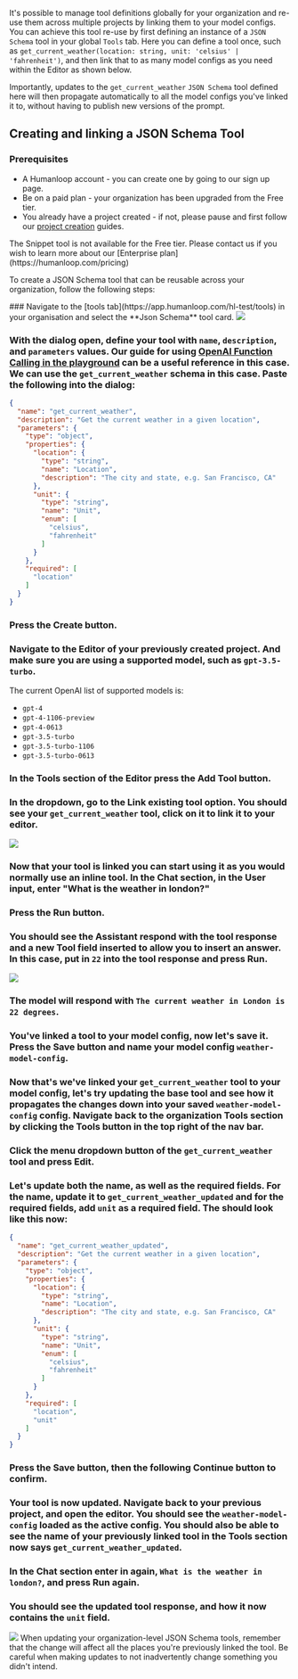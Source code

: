 It's possible to manage tool definitions globally for your organization and re-use them across multiple projects by linking them to your model configs. You can achieve this tool re-use by first defining an instance of a `JSON Schema` tool in your global `Tools` tab. Here you can define a tool once, such as `get_current_weather(location: string, unit: 'celsius' | 'fahrenheit')`, and then link that to as many model configs as you need within the Editor as shown below. 

Importantly, updates to the `get_current_weather` `JSON Schema` tool defined here will then propagate automatically to all the model configs you've linked it to, without having to publish new versions of the prompt. 

## Creating and linking a JSON Schema Tool

### Prerequisites

- A Humanloop account - you can create one by going to our sign up page.
- Be on a paid plan - your organization has been upgraded from the Free tier. 
- You already have a project created - if not, please pause and first follow our [project creation](/docs/create-a-project-from-the-playground) guides.

<Warning title="Paid Feature"> 
The Snippet tool is not available for the Free tier. Please contact us if you wish to learn more about our [Enterprise plan](https://humanloop.com/pricing)
</Warning>

To create a JSON Schema tool that can be reusable across your organization, follow the following steps:

<Steps>
### Navigate to the [tools tab](https://app.humanloop.com/hl-test/tools) in your organisation and select the **Json Schema** tool card. 

<img src="../../../assets/images/9978e27-image.png" />

### With the dialog open, define your tool with `name`, `description`, and `parameters` values. Our guide for using [OpenAI Function Calling in the playground](/docs/create-a-tool-in-the-editor) can be a useful reference in this case. We can use the `get_current_weather` schema in this case. Paste the following into the dialog:

```json
{
  "name": "get_current_weather",
  "description": "Get the current weather in a given location",
  "parameters": {
    "type": "object",
    "properties": {
      "location": {
        "type": "string",
        "name": "Location",
        "description": "The city and state, e.g. San Francisco, CA"
      },
      "unit": {
        "type": "string",
        "name": "Unit",
        "enum": [
          "celsius",
          "fahrenheit"
        ]
      }
    },
    "required": [
      "location"
    ]
  }
}
```

### Press the **Create** button. 
### Navigate to the **Editor** of your previously created project. And make sure you are using a supported model, such as `gpt-3.5-turbo`.

<Info title="Models supporting OpenAI Function calling">

The current OpenAI list of supported models is:

- `gpt-4`
- `gpt-4-1106-preview`
- `gpt-4-0613`
- `gpt-3.5-turbo`
- `gpt-3.5-turbo-1106`
- `gpt-3.5-turbo-0613`
</Info>

### In the Tools section of the Editor press the **Add Tool** button. 
### In the dropdown, go to the **Link existing tool**  option. You should see your `get_current_weather` tool, click on it to link it to your editor. 

<img src="../../../assets/images/b70a144-image.png" />

### Now that your tool is linked you can start using it as you would normally use an inline tool. In the **Chat** section, in the **User** input, enter "What is the weather in london?"
### Press the **Run** button. 
### You should see the **Assistant** respond with the tool response and a new **Tool** field inserted to allow you to insert an answer. In this case, put in `22` into the tool response and press **Run**. 

<img src="../../../assets/images/ebc5f1e-image.png" />

### The model will respond with `The current weather in London is 22 degrees`. 
### You've linked a tool to your model config, now let's save it. Press the **Save** button and name your model config `weather-model-config`. 
### Now that's we've linked your `get_current_weather` tool to your model config, let's try updating the base tool and see how it propagates the changes down into your saved `weather-model-config` config. Navigate back to the organization Tools section by clicking the **Tools** button in the top right of the nav bar. 
### Click the menu dropdown button of the `get_current_weather` tool and press **Edit**.
### Let's update both the name, as well as the required fields. For the name, update it to `get_current_weather_updated` and for the required fields, add `unit` as a required field. The should look like this now:

```json
{
  "name": "get_current_weather_updated",
  "description": "Get the current weather in a given location",
  "parameters": {
    "type": "object",
    "properties": {
      "location": {
        "type": "string",
        "name": "Location",
        "description": "The city and state, e.g. San Francisco, CA"
      },
      "unit": {
        "type": "string",
        "name": "Unit",
        "enum": [
          "celsius",
          "fahrenheit"
        ]
      }
    },
    "required": [
      "location",
      "unit"
    ]
  }
}
```

### Press the **Save** button, then the following **Continue** button to confirm. 
### Your tool is now updated. Navigate back to your previous project, and open the editor. You should see the `weather-model-config` loaded as the active config. You should also be able to see the name of your previously linked tool in the Tools section now says `get_current_weather_updated`. 
### In the Chat section enter in again, `What is the weather in london?`, and press **Run** again. 
### You should see the updated tool response, and how it now contains the `unit` field. 
</Steps>

<img src="../../../assets/images/4c395b6-image.png" />

<Warning title="Linked JSON Schema tool changes propogate to saved model configs">
When updating your organization-level JSON Schema tools, remember that the change will affect all the places you're previously linked the tool. Be careful when making updates to not inadvertently change something you didn't intend.
</Warning>